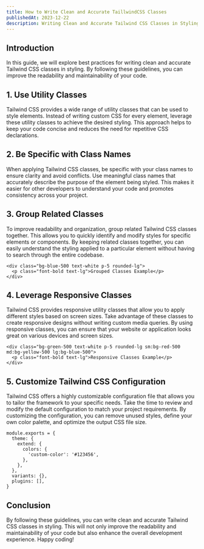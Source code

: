 ---
title: How to Write Clean and Accurate TaillwindCSS Classes
publishedAt: 2023-12-22
description: Writing Clean and Accurate Tailwind CSS Classes in Styling
---

## Introduction

In this guide, we will explore best practices for writing clean and accurate Tailwind CSS classes in styling. By following these guidelines, you can improve the readability and maintainability of your code.

## 1. Use Utility Classes

Tailwind CSS provides a wide range of utility classes that can be used to style elements. Instead of writing custom CSS for every element, leverage these utility classes to achieve the desired styling. This approach helps to keep your code concise and reduces the need for repetitive CSS declarations.

## 2. Be Specific with Class Names

When applying Tailwind CSS classes, be specific with your class names to ensure clarity and avoid conflicts. Use meaningful class names that accurately describe the purpose of the element being styled. This makes it easier for other developers to understand your code and promotes consistency across your project.

## 3. Group Related Classes

To improve readability and organization, group related Tailwind CSS classes together. This allows you to quickly identify and modify styles for specific elements or components. By keeping related classes together, you can easily understand the styling applied to a particular element without having to search through the entire codebase.

```
<div class="bg-blue-500 text-white p-5 rounded-lg">
  <p class="font-bold text-lg">Grouped Classes Example</p>
</div>
```

## 4. Leverage Responsive Classes

Tailwind CSS provides responsive utility classes that allow you to apply different styles based on screen sizes. Take advantage of these classes to create responsive designs without writing custom media queries. By using responsive classes, you can ensure that your website or application looks great on various devices and screen sizes.

```
<div class="bg-green-500 text-white p-5 rounded-lg sm:bg-red-500 md:bg-yellow-500 lg:bg-blue-500">
  <p class="font-bold text-lg">Responsive Classes Example</p>
</div>
```

## 5. Customize Tailwind CSS Configuration

Tailwind CSS offers a highly customizable configuration file that allows you to tailor the framework to your specific needs. Take the time to review and modify the default configuration to match your project requirements. By customizing the configuration, you can remove unused styles, define your own color palette, and optimize the output CSS file size.

```
module.exports = {
  theme: {
    extend: {
      colors: {
        'custom-color': '#123456',
      },
    },
  },
  variants: {},
  plugins: [],
}
```

## Conclusion

By following these guidelines, you can write clean and accurate Tailwind CSS classes in styling. This will not only improve the readability and maintainability of your code but also enhance the overall development experience. Happy coding!
